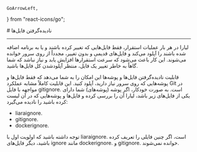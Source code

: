     GoArrowLeft,
} from "react-icons/go";


<Layout>
<Head>
<title>مستندات نادیده گرفتن فایل‌ها در پلتفرم  - لیارا</title>
</Head>
# نادیده‌گرفتن فایل‌ها

<hr className="mb-2" />
لیارا در هر بار عملیات استقرار، فقط فایل‌هایی که تغییر کرده باشند و یا به برنامه اضافه شده باشند را آپلود می‌کند و فایل‌های قدیمی و بدون تغییر، مجدداً از روی سرور خوانده می‌شوند. این کار باعث می‌شود که سرعت استقرارها افزایش یابد و نیاز نباشد که شما گاهاً به خاطر تغییر یک فایل، منتظر آپلودشدن کل فایل‌ها باشید.
<div className="h-4" />

قابلیت  نادیده‌گرفتن فایل‌ها و پوشه‌ها این امکان را به شما می‌دهد که فقط فایل‌ها و پوشه‌هایی که روی سرور نیاز دارید، آپلود کنید. این قابلیت کاملاً مشابه عملکرد Git در مواجهه با فایل <Important>gitignore.</Important> است.
به صورت خودکار، اگر پوشه‌ (پوشه‌های)  شما دارای یکی از فایل‌های زیر باشد، لیارا آن را بررسی کرده و فایل‌ها و پوشه‌هایی که در آن لیست کرده باشید را نادیده می‌گیرد:
<div className="h-4" />

<ul>
    <li>liaraignore.</li>
    <li>gitignore.</li>
    <li>dockerignore.</li>
</ul>
<div className="h-4" />

<Alert variant="warning">
<p>
توجه داشته باشید که اولویت اول با <Important>liaraignore.</Important> است، اگر چنین فایلی را تعریف کرده باشید، دیگر فایل‌های ignore مانند <Important>dockerignore.</Important> و <Important>gitignore.</Important> خوانده نمی‌شوند.
</p>
</Alert>

</Layout>